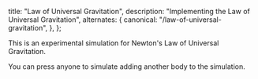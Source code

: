 
  title: "Law of Universal Gravitation",
  description: "Implementing the Law of Universal Gravitation",
  alternates: {
    canonical: "/law-of-universal-gravitation",
  },
};

<DynamicTitle className="mb-7" slug="/law-of-universal-gravitation" />

<article className="mb-7 space-y-7">

  This is an experimental simulation for Newton's Law of Universal Gravitation.

  <div className="flex flex-col items-center">
    <Latex text="$F = G \frac{m_1 m_2}{r^2}$" />
  </div>

  You can press anyone to simulate adding another body to the simulation.
</article>

<LawOfUniversalGravitation />
